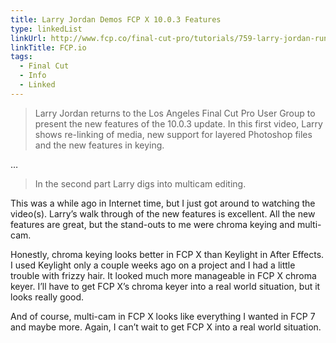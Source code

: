```yaml
---
title: Larry Jordan Demos FCP X 10.0.3 Features
type: linkedList
linkUrl: http://www.fcp.co/final-cut-pro/tutorials/759-larry-jordan-runs-us-through-the-new-1003-features-in-final-cut-pro-x
linkTitle: FCP.io
tags:
  - Final Cut
  - Info
  - Linked
---
```


> Larry Jordan returns to the Los Angeles Final Cut Pro User Group to present the new features of the 10.0.3 update. In this first video, Larry shows re-linking of media, new support for layered Photoshop files and the new features in keying.

…

> In the second part Larry digs into multicam editing.

This was a while ago in Internet time, but I just got around to watching the video(s). Larry’s walk through of the new features is excellent. All the new features are great, but the stand-outs to me were chroma keying and multi-cam.

Honestly, chroma keying looks better in FCP X than Keylight in After Effects. I used Keylight only a couple weeks ago on a project and I had a little trouble with frizzy hair. It looked much more manageable in FCP X chroma keyer. I’ll have to get FCP X’s chroma keyer into a real world situation, but it looks really good.

And of course, multi-cam in FCP X looks like everything I wanted in FCP 7 and maybe more. Again, I can’t wait to get FCP X into a real world situation.
